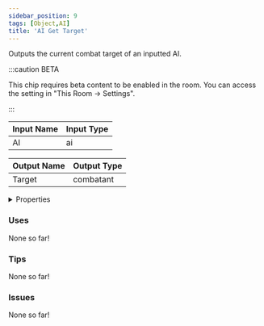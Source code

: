 ```yaml
---
sidebar_position: 9
tags: [Object,AI]
title: 'AI Get Target'
---
```


Outputs the current combat target of an inputted AI.

:::caution BETA

This chip requires beta content to be enabled in the room. You can access the setting in "This Room -> Settings".

:::


<EsbSvg />

| Input Name | Input Type |
|-----------|-----------|
| AI | ai |

| Output Name | Output Type |
|-----------|-----------|
| Target | combatant |


<details>
  <summary>Properties</summary>
  <div>
    <div>
    <table>
      <thead>
        <tr>
          <th>Is beta required?</th>
          <th>✅</th>
        </tr>
        <tr>
          <th>Is this chip a trolling risk?</th>
          <th>❌</th>
        </tr>
        <tr>
          <th>Is this chip a role assignment risk?</th>
          <th>❌</th>
        </tr>
        <tr>
          <th>Chip UUID</th>
          <th>1637b250-e497-4f4a-9d5e-64206488391c</th>
        </tr>
      </thead>
    </table>
    </div>
  </div>
</details>

### Uses

None so far!

### Tips

None so far!

### Issues

None so far!